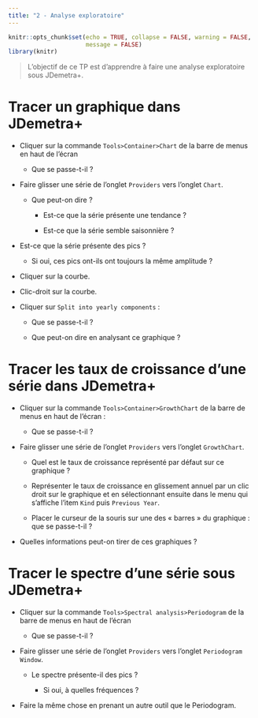 ```yaml
---
title: "2 - Analyse exploratoire"
---
```


```r
knitr::opts_chunk$set(echo = TRUE, collapse = FALSE, warning = FALSE,
                      message = FALSE)
library(knitr)
```

> L'objectif de ce TP est d'apprendre à faire une analyse exploratoire sous JDemetra+.

# Tracer un graphique dans JDemetra+

-   Cliquer sur la commande `Tools>Container>Chart` de la barre de menus en haut de l'écran

    -   Que se passe-t-il ?

-   Faire glisser une série de l'onglet `Providers` vers l'onglet `Chart`.

    -   Que peut-on dire ?

        -   Est-ce que la série présente une tendance ?

        -   Est-ce que la série semble saisonnière ?

-   Est-ce que la série présente des pics ?

    -   Si oui, ces pics ont-ils ont toujours la même amplitude ?

-   Cliquer sur la courbe.

-   Clic-droit sur la courbe.

-   Cliquer sur `Split into yearly components` :

    -   Que se passe-t-il ?

    -   Que peut-on dire en analysant ce graphique ?

# Tracer les taux de croissance d'une série dans JDemetra+

-   Cliquer sur la commande `Tools>Container>GrowthChart` de la barre de menus en haut de l'écran :

    -   Que se passe-t-il ?

-   Faire glisser une série de l'onglet `Providers` vers l'onglet `GrowthChart`.

    -   Quel est le taux de croissance représenté par défaut sur ce graphique ?

    -   Représenter le taux de croissance en glissement annuel par un clic droit sur le graphique et en sélectionnant ensuite dans le menu qui s'affiche l'item `Kind` puis `Previous Year`.

    -   Placer le curseur de la souris sur une des « barres » du graphique : que se passe-t-il ?

-   Quelles informations peut-on tirer de ces graphiques ?

# Tracer le spectre d'une série sous JDemetra+

-   Cliquer sur la commande `Tools>Spectral analysis>Periodogram` de la barre de menus en haut de l'écran

    -   Que se passe-t-il ?

-   Faire glisser une série de l'onglet `Providers` vers l'onglet `Periodogram Window`.

    -   Le spectre présente-il des pics ?

        -   Si oui, à quelles fréquences ?

-   Faire la même chose en prenant un autre outil que le Periodogram.
